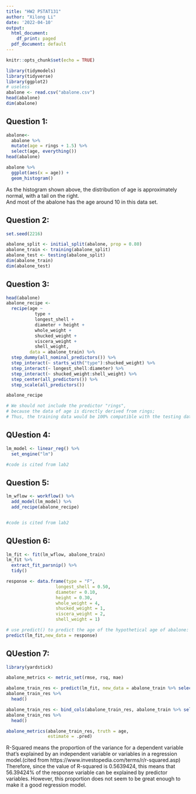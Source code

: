 ```yaml
---
title: "HW2 PSTAT131"
author: "Xilong Li"
date: '2022-04-10'
output:
  html_document:
    df_print: paged
  pdf_document: default
---
```


```r
knitr::opts_chunk$set(echo = TRUE)
```

```r
library(tidymodels)
library(tidyverse)
library(ggplot2)
# useless
abalone <- read.csv("abalone.csv")
head(abalone)
dim(abalone)
```


## Question 1:
```r
abalone<-
  abalone %>% 
  mutate(age = rings + 1.5) %>% 
  select(age, everything())
head(abalone)

abalone %>% 
  ggplot(aes(x = age)) +
  geom_histogram()

```
As the histogram shown above, the distribution of age is approximately normal, with a tail on the right.        
And most of the abalone has the age around 10 in this data set.

## Question 2:
```r
set.seed(2216)

abalone_split <- initial_split(abalone, prop = 0.80)
abalone_train <- training(abalone_split)
abalone_test <- testing(abalone_split)
dim(abalone_train)
dim(abalone_test)
```
## Question 3:
```r
head(abalone)
abalone_recipe <- 
  recipe(age ~ 
           type + 
           longest_shell + 
           diameter + height + 
           whole_weight + 
           shucked_weight + 
           viscera_weight + 
           shell_weight, 
         data = abalone_train) %>% 
  step_dummy(all_nominal_predictors()) %>% 
  step_interact(~ starts_with("type"):shucked_weight) %>% 
  step_interact(~ longest_shell:diameter) %>% 
  step_interact(~ shucked_weight:shell_weight) %>% 
  step_center(all_predictors()) %>% 
  step_scale(all_predictors())

abalone_recipe 

# We should not include the predictor "rings", 
# because the data of age is directly derived from rings;
# Thus, the training data would be 100% compatible with the testing data on the predictor of "rings"

```

## QUestion 4:
```r
lm_model <- linear_reg() %>% 
  set_engine("lm")

#code is cited from lab2
```

## Question 5:
```r
lm_wflow <- workflow() %>% 
  add_model(lm_model) %>% 
  add_recipe(abalone_recipe) 


#code is cited from lab2
```

## QUestion 6:
```r
lm_fit <- fit(lm_wflow, abalone_train)
lm_fit %>% 
  extract_fit_parsnip() %>%
  tidy()

response <- data.frame(type = "F", 
                   longest_shell = 0.50, 
                   diameter = 0.10, 
                   height = 0.30, 
                   whole_weight = 4, 
                   shucked_weight = 1, 
                   viscera_weight = 2, 
                   shell_weight = 1)

# use predict() to predict the age of the hypothetical age of abalone:
predict(lm_fit,new_data = response)
```

## QUestion 7:
```r
library(yardstick)

abalone_metrics <- metric_set(rmse, rsq, mae)

abalone_train_res <- predict(lm_fit, new_data = abalone_train %>% select(-age))
abalone_train_res %>% 
  head()

abalone_train_res <- bind_cols(abalone_train_res, abalone_train %>% select(age))
abalone_train_res %>% 
  head()

abalone_metrics(abalone_train_res, truth = age, 
                estimate = .pred)
```
R-Squared means the proportion of the variance for a dependent variable that's explained by an independent variable or variables in a regression model.(cited from https://www.investopedia.com/terms/r/r-squared.asp)        
Therefore, since the value of R-squared is 0.5639424, this means that 56.39424% of the response variable can be explained by predictor variables. However, this proportion does not seem to be great enough to make it a good regression model.


